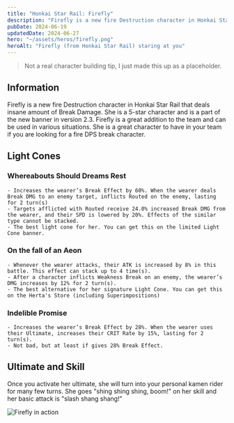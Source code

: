 ```yaml
---
title: "Honkai Star Rail: Firefly"
description: "Firefly is a new fire Destruction character in Honkai Star Rail that deals insane amount of Break Damage."
pubDate: 2024-06-19
updatedDate: 2024-06-27
hero: "~/assets/heros/firefly.png"
heroAlt: "Firefly (from Honkai Star Rail) staring at you"
---
```


> Not a real character building tip, I just made this up as a placeholder.

## Information

Firefly is a new fire Destruction character in Honkai Star Rail that deals insane amount of Break Damage. She is a 5-star character and is a part of the new banner in version 2.3. Firefly is a great addition to the team and can be used in various situations. She is a great character to have in your team if you are looking for a fire DPS break character.

## Light Cones

### Whereabouts Should Dreams Rest
    - Increases the wearer’s Break Effect by 60%. When the wearer deals Break DMG to an enemy target, inflicts Routed on the enemy, lasting for 2 turn(s)
    - Targets afflicted with Routed receive 24.0% increased Break DMG from the wearer, and their SPD is lowered by 20%. Effects of the similar type cannot be stacked.
    - The best light cone for her. You can get this on the limited Light Cone banner.


### On the fall of an Aeon
    - Whenever the wearer attacks, their ATK is increased by 8% in this battle. This effect can stack up to 4 time(s).
    - After a character inflicts Weakness Break on an enemy, the wearer’s DMG increases by 12% for 2 turn(s).
    - The best alternative for her signature Light Cone. You can get this on the Herta's Store (including Superimpositions)

### Indelible Promise
    - Increases the wearer’s Break Effect by 28%. When the wearer uses their Ultimate, increases their CRIT Rate by 15%, lasting for 2 turn(s).
    - Not bad, but at least if gives 28% Break Effect.

## Ultimate and Skill

Once you activate her ultimate, she will turn into your personal kamen rider for many few turns. She goes "shing shing shing, boom!" on her skill and her basic attack is "slash shang shang!"

![Firefly in action](~/assets/content/fireflydemo.png)
